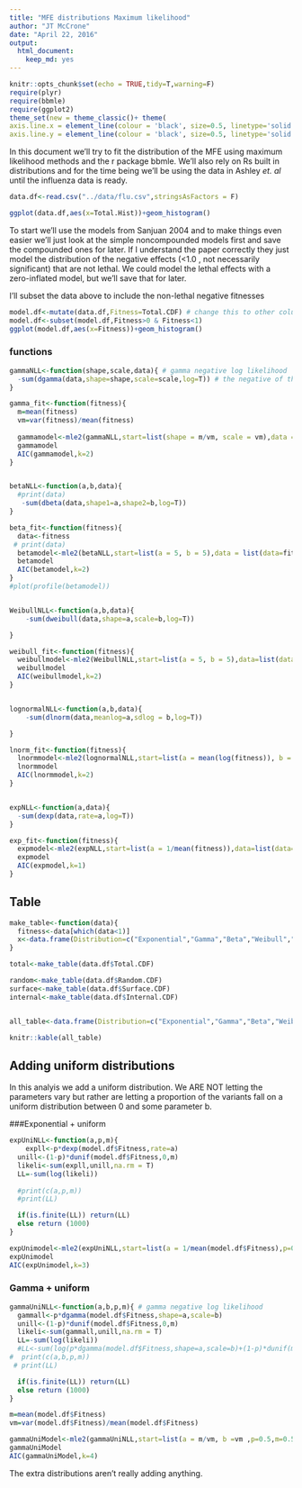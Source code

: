 ```yaml
---
title: "MFE distributions Maximum likelihood"
author: "JT McCrone"
date: "April 22, 2016"
output: 
  html_document: 
    keep_md: yes
---
```


```r
knitr::opts_chunk$set(echo = TRUE,tidy=T,warning=F)
require(plyr)
require(bbmle)
require(ggplot2)
theme_set(new = theme_classic()+ theme(
axis.line.x = element_line(colour = 'black', size=0.5, linetype='solid'),
axis.line.y = element_line(colour = 'black', size=0.5, linetype='solid'))) # to make nice plots
```


In this document we'll try to fit the distribution of the MFE using maximum likelihood methods and the r package bbmle. We'll also rely on Rs built in distributions and for the time being we'll be using the data in Ashley _et. al_ until the influenza data is ready.

```r

data.df<-read.csv("../data/flu.csv",stringsAsFactors = F)

ggplot(data.df,aes(x=Total.Hist))+geom_histogram()
```

To start we'll use the models from Sanjuan 2004 and to make things even easier we'll just look at the simple noncompounded models first and save the compounded ones for later. If I understand the paper correctly they just model the distribution of the negative effects (<1.0 , not necessarily significant) that are not lethal. We could model the lethal effects with a zero-inflated model, but we'll save that for later.

I'll subset the data above to include the non-lethal negative fitnesses
```r
model.df<-mutate(data.df,Fitness=Total.CDF) # change this to other columns if you'd like to model those as well.
model.df<-subset(model.df,Fitness>0 & Fitness<1)
ggplot(model.df,aes(x=Fitness))+geom_histogram()
```

### functions


```r
gammaNLL<-function(shape,scale,data){ # gamma negative log likelihood
  -sum(dgamma(data,shape=shape,scale=scale,log=T)) # the negative of the sum of the prob of seeing the data give the shape and scale parameters. Log transform the probabilities
}

gamma_fit<-function(fitness){
  m=mean(fitness)
  vm=var(fitness)/mean(fitness)
  
  gammamodel<-mle2(gammaNLL,start=list(shape = m/vm, scale = vm),data = list(data=fitness))
  gammamodel
  AIC(gammamodel,k=2)
}


betaNLL<-function(a,b,data){
  #print(data)
   -sum(dbeta(data,shape1=a,shape2=b,log=T))
}

beta_fit<-function(fitness){
  data<-fitness
 # print(data)
  betamodel<-mle2(betaNLL,start=list(a = 5, b = 5),data = list(data=fitness))
  betamodel
  AIC(betamodel,k=2)
}
#plot(profile(betamodel))


WeibullNLL<-function(a,b,data){
    -sum(dweibull(data,shape=a,scale=b,log=T))

}

weibull_fit<-function(fitness){
  weibullmodel<-mle2(WeibullNLL,start=list(a = 5, b = 5),data=list(data=fitness))
  weibullmodel
  AIC(weibullmodel,k=2)
}


lognormalNLL<-function(a,b,data){
    -sum(dlnorm(data,meanlog=a,sdlog = b,log=T))

}

lnorm_fit<-function(fitness){
  lnormmodel<-mle2(lognormalNLL,start=list(a = mean(log(fitness)), b = sd(log(fitness))),data=list(data=fitness))
  lnormmodel
  AIC(lnormmodel,k=2)
}


expNLL<-function(a,data){
  -sum(dexp(data,rate=a,log=T))
}

exp_fit<-function(fitness){
  expmodel<-mle2(expNLL,start=list(a = 1/mean(fitness)),data=list(data=fitness))
  expmodel
  AIC(expmodel,k=1)
}

```


## Table

```r

make_table<-function(data){
  fitness<-data[which(data<1)]
  x<-data.frame(Distribution=c("Exponential","Gamma","Beta","Weibull","Lognormal"),AIC=c(exp_fit(fitness),gamma_fit(fitness),beta_fit(fitness),weibull_fit(fitness),lnorm_fit(fitness)))
}

total<-make_table(data.df$Total.CDF)

random<-make_table(data.df$Random.CDF)
surface<-make_table(data.df$Surface.CDF)
internal<-make_table(data.df$Internal.CDF)


all_table<-data.frame(Distribution=c("Exponential","Gamma","Beta","Weibull","Lognormal"),Total=total$AIC,Random=random$AIC,Surface=surface$AIC,Internal=internal$AIC)

knitr::kable(all_table)
```




## Adding uniform distributions

In this analyis we add a uniform distribution. We ARE NOT letting the parameters vary but rather are letting a proportion of the variants fall on a uniform distribution between 0 and some parameter b.


###Exponential + uniform

```r
expUniNLL<-function(a,p,m){
    expll<-p*dexp(model.df$Fitness,rate=a)
  unill<-(1-p)*dunif(model.df$Fitness,0,m)
  likeli<-sum(expll,unill,na.rm = T)
  LL=-sum(log(likeli))
  
  #print(c(a,p,m))
  #print(LL)

  if(is.finite(LL)) return(LL)
  else return (1000)
}

expUnimodel<-mle2(expUniNLL,start=list(a = 1/mean(model.df$Fitness),p=0.5,m=0.5),method="L-BFGS-B",lower=c(0,0,0),upper=c(100,1,1))
expUnimodel
AIC(expUnimodel,k=3)


```





### Gamma + uniform

```r
gammaUniNLL<-function(a,b,p,m){ # gamma negative log likelihood
  gammall<-p*dgamma(model.df$Fitness,shape=a,scale=b)
  unill<-(1-p)*dunif(model.df$Fitness,0,m)
  likeli<-sum(gammall,unill,na.rm = T)
  LL=-sum(log(likeli))
  #LL<-sum(log(p*dgamma(model.df$Fitness,shape=a,scale=b)+(1-p)*dunif(model.df$Fitness,0,m))) # the negative of the sum of the prob of seeing the data give the shape and scale parameters. Log transform the probabilities
#  print(c(a,b,p,m))
 # print(LL)

  if(is.finite(LL)) return(LL)
  else return (1000)
}

m=mean(model.df$Fitness)
vm=var(model.df$Fitness)/mean(model.df$Fitness)

gammaUniModel<-mle2(gammaUniNLL,start=list(a = m/vm, b =vm ,p=0.5,m=0.5),method="L-BFGS-B",lower=list(p=0,m=0),upper=list(p=1,m=1))
gammaUniModel
AIC(gammaUniModel,k=4)

```

 The extra distributions aren't really adding anything.






